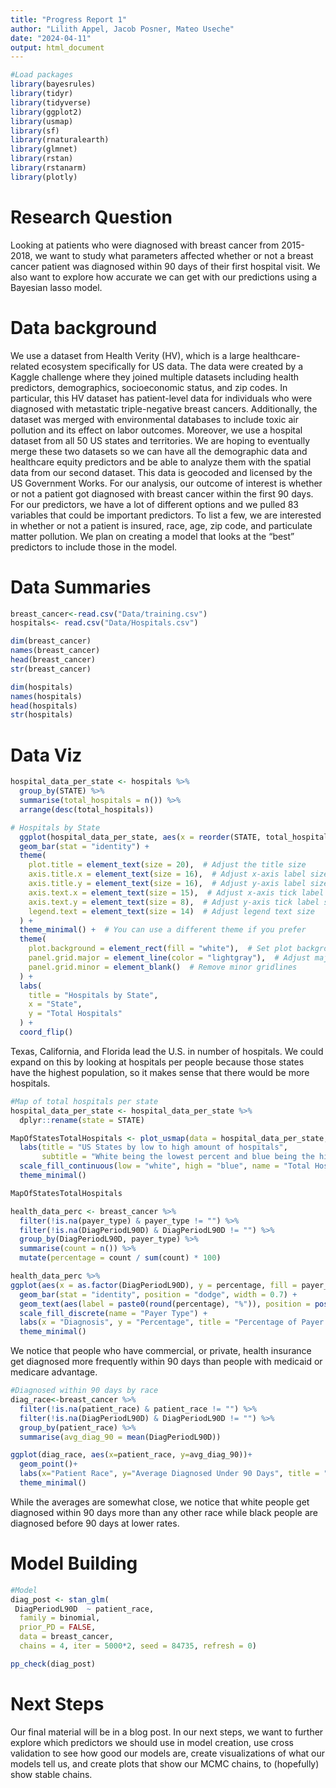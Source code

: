 ```yaml
---
title: "Progress Report 1"
author: "Lilith Appel, Jacob Posner, Mateo Useche"
date: "2024-04-11"
output: html_document
---
```


```r
#Load packages
library(bayesrules)
library(tidyr)
library(tidyverse)
library(ggplot2)
library(usmap)
library(sf)
library(rnaturalearth)
library(glmnet)
library(rstan)
library(rstanarm)
library(plotly)
```


# Research Question

Looking at patients who were diagnosed with breast cancer from 2015-2018, we want to study what parameters affected whether or not a breast cancer patient was diagnosed within 90 days of their first hospital visit. We also want to explore how accurate we can get with our predictions using a Bayesian lasso model. 

# Data background

We use a dataset from Health Verity (HV), which is a large healthcare-related ecosystem specifically for US data. The data were created by a Kaggle challenge where they joined multiple datasets including health predictors, demographics, socioeconomic status, and zip codes. In particular, this HV dataset has patient-level data for individuals who were diagnosed with metastatic triple-negative breast cancers. Additionally, the dataset was merged with environmental databases to include toxic air pollution and its effect on labor outcomes. 
Moreover, we use a hospital dataset from all 50 US states and territories. We are hoping to eventually merge these two datasets so we can have all the demographic data and healthcare equity predictors and be able to analyze them with the spatial data from our second dataset. This data is geocoded and licensed by the US Government Works. 
For our analysis, our outcome of interest is whether or not a patient got diagnosed with breast cancer within the first 90 days. For our predictors, we have a lot of different options and we pulled 83 variables that could be important predictors. To list a few, we are interested in whether or not a patient is insured, race, age, zip code, and particulate matter pollution. We plan on creating a model that looks at the “best” predictors to include those in the model. 


# Data Summaries

```r
breast_cancer<-read.csv("Data/training.csv")
hospitals<- read.csv("Data/Hospitals.csv")
```

```r
dim(breast_cancer)
names(breast_cancer)
head(breast_cancer)
str(breast_cancer)
```

```r
dim(hospitals)
names(hospitals)
head(hospitals)
str(hospitals)
```

# Data Viz

```r
hospital_data_per_state <- hospitals %>%
  group_by(STATE) %>%
  summarise(total_hospitals = n()) %>%
  arrange(desc(total_hospitals))
```

```r
# Hospitals by State
  ggplot(hospital_data_per_state, aes(x = reorder(STATE, total_hospitals), y = total_hospitals)) +
  geom_bar(stat = "identity") +
  theme(
    plot.title = element_text(size = 20),  # Adjust the title size
    axis.title.x = element_text(size = 16),  # Adjust x-axis label size
    axis.title.y = element_text(size = 16),  # Adjust y-axis label size
    axis.text.x = element_text(size = 15),  # Adjust x-axis tick label size
    axis.text.y = element_text(size = 8),  # Adjust y-axis tick label size
    legend.text = element_text(size = 14)  # Adjust legend text size
  ) +
  theme_minimal() +  # You can use a different theme if you prefer
  theme(
    plot.background = element_rect(fill = "white"),  # Set plot background color
    panel.grid.major = element_line(color = "lightgray"),  # Adjust major gridlines
    panel.grid.minor = element_blank()  # Remove minor gridlines
  ) +
  labs(
    title = "Hospitals by State",
    x = "State",
    y = "Total Hospitals"
  ) +
  coord_flip() 
```

Texas, California, and Florida lead the U.S. in number of hospitals. We could expand on this by looking at hospitals per people because those states have the highest population, so it makes sense that there would be more hospitals. 

```r
#Map of total hospitals per state
hospital_data_per_state <- hospital_data_per_state %>%
  dplyr::rename(state = STATE)
```

```r
MapOfStatesTotalHospitals <- plot_usmap(data = hospital_data_per_state, values = "total_hospitals", region = "state") + 
  labs(title = "US States by low to high amount of hospitals",
       subtitle = "White being the lowest percent and blue being the highest") + 
  scale_fill_continuous(low = "white", high = "blue", name = "Total Hospitals", label = scales::comma) +
  theme_minimal()

MapOfStatesTotalHospitals
```

```r
health_data_perc <- breast_cancer %>%
  filter(!is.na(payer_type) & payer_type != "") %>% 
  filter(!is.na(DiagPeriodL90D) & DiagPeriodL90D != "") %>%
  group_by(DiagPeriodL90D, payer_type) %>%
  summarise(count = n()) %>%
  mutate(percentage = count / sum(count) * 100) 

health_data_perc %>% 
ggplot(aes(x = as.factor(DiagPeriodL90D), y = percentage, fill = payer_type)) +
  geom_bar(stat = "identity", position = "dodge", width = 0.7) +
  geom_text(aes(label = paste0(round(percentage), "%")), position = position_dodge(width = 0.7), vjust = -0.5) +
  scale_fill_discrete(name = "Payer Type") +  
  labs(x = "Diagnosis", y = "Percentage", title = "Percentage of Payer Types within Diagnosis") +
  theme_minimal()
```

We notice that people who have commercial, or private, health insurance get diagnosed more frequently within 90 days than people with medicaid or medicare advantage. 


```r
#Diagnosed within 90 days by race
diag_race<-breast_cancer %>%
  filter(!is.na(patient_race) & patient_race != "") %>% 
  filter(!is.na(DiagPeriodL90D) & DiagPeriodL90D != "") %>% 
  group_by(patient_race) %>%
  summarise(avg_diag_90 = mean(DiagPeriodL90D))

ggplot(diag_race, aes(x=patient_race, y=avg_diag_90))+
  geom_point()+
  labs(x="Patient Race", y="Average Diagnosed Under 90 Days", title = "Diagnosed Under 90 Days by Race")+
  theme_minimal()
```

While the averages are somewhat close, we notice that white people get diagnosed within 90 days more than any other race while black people are diagnosed before 90 days at lower rates. 


# Model Building

```r
#Model
diag_post <- stan_glm(
 DiagPeriodL90D  ~ patient_race,
  family = binomial,
  prior_PD = FALSE,
  data = breast_cancer,
  chains = 4, iter = 5000*2, seed = 84735, refresh = 0)

pp_check(diag_post)
```


# Next Steps

Our final material will be in a blog post. In our next steps, we want to further explore which predictors we should use in model creation, use cross validation to see how good our models are, create visualizations of what our models tell us, and create plots that show our MCMC chains, to (hopefully) show stable chains. 




